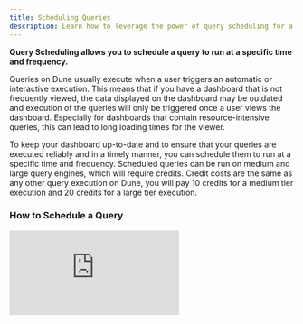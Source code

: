 ```yaml
---
title: Scheduling Queries
description: Learn how to leverage the power of query scheduling for a more reliable and up-to-date dashboard display!
---
```


**Query Scheduling allows you to schedule a query to run at a specific time and frequency.**

Queries on Dune usually execute when a user triggers an automatic or interactive execution. This means that if you have a dashboard that is not frequently viewed, the data displayed on the dashboard may be outdated and execution of the queries will only be triggered once a user views the dashboard. Especially for dashboards that contain resource-intensive queries, this can lead to long loading times for the viewer.

To keep your dashboard up-to-date and to ensure that your queries are executed reliably and in a timely manner, you can schedule them to run at a specific time and frequency. Scheduled queries can be run on medium and large query engines, which will require credits. Credit costs are the same as any other query execution on Dune, you will pay 10 credits for a medium tier execution and 20 credits for a large tier execution.

### How to Schedule a Query

<div
  style={{
    position: "relative",
    paddingBottom: "calc(50.67708333333333% + 41px)",
    height: 0,
    width: "100%"
  }}
>
  <iframe
    src="https://demo.arcade.software/HDqYf2VdwfwMdHFzKh6u?embed"
    frameBorder={0}
    loading="lazy"
    webkitallowfullscreen=""
    mozallowfullscreen=""
    allowFullScreen=""
    style={{
      position: "absolute",
      top: 0,
      left: 0,
      width: "100%",
      height: "100%",
      colorScheme: "light"
    }}
    title="Query Scheduler V2"
  />
</div>

1. Start by clicking the scheduler (clock) icon located at the bottom of the query editor, to the left of the "Run" button
2. A dialog will prompt you to set a refresh schedule and an execution tier. Please note that scheduled queries can only be run on medium and large query engines, which will require credits.
3. The dialog will display an estimated monthly credit consumption for this query scheduling, along with a monthly quota. These values will adjust based on the frequency and execution tier you select.
4. Save the schedule
5. Your query will execute once to start the schedule, and then will execute according to the schedule you set.

!!! warning
    - Query scheduling is currently not available for queries with parameters.
    - The query schedule is removed when the queries are archived or when the ownership changes (e.g., when a query is migrated).
    - There are no notifications available for scheduled query failures as of now. Rest assured, these failures do not result in any charges to your account.

#### Adjusting or Cancelling a Query Schedule

If you need to modify or cancel a query schedule, click on the scheduler icon to open the scheduling dialog. Make changes as needed or click "Stop" to cancel the schedule.

![](/query-app/web-app/query-editor/images/query-scheduler/schedule_query_cancel.gif)


### Scheduling entire dashboards


Instead of scheduling individual queries, you can also schedule entire dashboards. Learn more about scheduling dashboards [here](/query-app/web-app/dashboards#sharing-your-dashboard).
